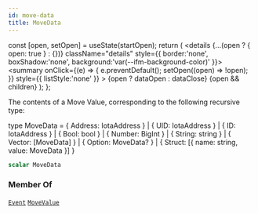 ```yaml
---
id: move-data
title: MoveData
---
```









  const [open, setOpen] = useState(startOpen);
  return (
    <details {...(open ? { open: true } : {})} className="details" style={{ border:'none', boxShadow:'none', background:'var(--ifm-background-color)' }}>
      <summary
        onClick={(e) => {
          e.preventDefault();
          setOpen((open) => !open);
        }}
        style={{ listStyle:'none' }}
      >
      {open ? dataOpen : dataClose}
      </summary>
      {open && children}
    </details>
  );
};








The contents of a Move Value, corresponding to the following recursive type:

type MoveData =
    &#x007B; Address: IotaAddress &#x007D;
  | &#x007B; UID:     IotaAddress &#x007D;
  | &#x007B; ID:      IotaAddress &#x007D;
  | &#x007B; Bool:    bool &#x007D;
  | &#x007B; Number:  BigInt &#x007D;
  | &#x007B; String:  string &#x007D;
  | &#x007B; Vector:  [MoveData] &#x007D;
  | &#x007B; Option:   MoveData? &#x007D;
  | &#x007B; Struct:  [&#x007B; name: string, value: MoveData &#x007D;] &#x007D;


```graphql
scalar MoveData
```








### Member Of

[`Event`](/references/iota-api/iota-graphql/reference/types/objects/event)  <Badge class="badge badge--secondary" text="object"/><Bullet />[`MoveValue`](/references/iota-api/iota-graphql/reference/types/objects/move-value)  <Badge class="badge badge--secondary" text="object"/>

